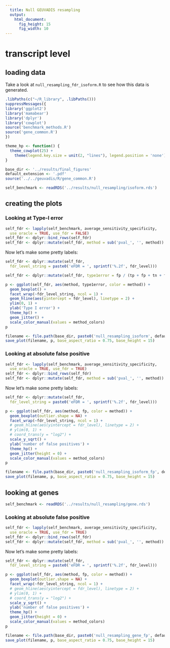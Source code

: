 ```yaml
---
  title: Null GEUVADIS resampling
  output:
    html_document:
      fig_height: 15
      fig_width: 10
---
```


# transcript level
## loading data

Take a look at `null_resampling_fdr_isoform.R` to see how this data is generated.

```r
.libPaths(c("~/R_library", .libPaths()))
suppressMessages({
library('ggplot2')
library('mamabear')
library('dplyr')
library('cowplot')
source('benchmark_methods.R')
source('gene_common.R')
})
```

```r
theme_hp <- function() {
  theme_cowplot(25) +
    theme(legend.key.size = unit(2, "lines"), legend.position = 'none')
}

base_dir <- '../results/final_figures'
default_extension <- '.pdf'
source('../../geuvadis/R/gene_common.R')
```


```r
self_benchmark <- readRDS('../results/null_resampling/isoform.rds')
```

## creating the plots

### Looking at Type-I error

```r
self_fdr <- lapply(self_benchmark, average_sensitivity_specificity,
  use_oracle = TRUE, use_fdr = FALSE)
self_fdr <- dplyr::bind_rows(self_fdr)
self_fdr <- dplyr::mutate(self_fdr, method = sub('pval_', '', method))
```

Now let’s make some pretty labels:

```r
self_fdr <- dplyr::mutate(self_fdr,
  fdr_level_string = paste0('eFDR = ', sprintf('%.2f', fdr_level)))
```

```r
self_fdr <- dplyr::mutate(self_fdr, type1error = fp / (tp + fp + tn + fn))
```

```r
p <- ggplot(self_fdr, aes(method, type1error, color = method)) +
  geom_boxplot() +
  facet_wrap(~fdr_level_string, ncol = 1) +
  geom_hline(aes(yintercept = fdr_level), linetype = 2) +
  ylim(0, 1) +
  ylab('Type I error') +
  theme_hp() +
  geom_jitter() +
  scale_color_manual(values = method_colors)
p
```

```r
filename <- file.path(base_dir, paste0('null_resampling_isoform', default_extension))
save_plot(filename, p, base_aspect_ratio = 0.75, base_height = 15)
```

### Looking at absolute false positive

```r
self_fdr <- lapply(self_benchmark, average_sensitivity_specificity,
  use_oracle = TRUE, use_fdr = TRUE)
self_fdr <- dplyr::bind_rows(self_fdr)
self_fdr <- dplyr::mutate(self_fdr, method = sub('pval_', '', method))
```

Now let’s make some pretty labels:

```r
self_fdr <- dplyr::mutate(self_fdr,
  fdr_level_string = paste0('eFDR = ', sprintf('%.2f', fdr_level)))
```

```r
p <- ggplot(self_fdr, aes(method, fp, color = method)) +
  geom_boxplot(outlier.shape = NA) +
  facet_wrap(~fdr_level_string, ncol = 1) +
  # geom_hline(aes(yintercept = fdr_level), linetype = 2) +
  # ylim(0, 1) +
  # coord_trans(y = "log2") +
  scale_y_sqrt() +
  ylab('number of false positives') +
  theme_hp() +
  geom_jitter(height = 0) +
  scale_color_manual(values = method_colors)
p
```

```r
filename <- file.path(base_dir, paste0('null_resampling_isoform_fp', default_extension))
save_plot(filename, p, base_aspect_ratio = 0.75, base_height = 15)
```

## looking at genes

```r
self_benchmark <- readRDS('../results/null_resampling/gene.rds')
```

### Looking at absolute false positive

```r
self_fdr <- lapply(self_benchmark, average_sensitivity_specificity,
  use_oracle = TRUE, use_fdr = TRUE)
self_fdr <- dplyr::bind_rows(self_fdr)
self_fdr <- dplyr::mutate(self_fdr, method = sub('pval_', '', method))
```

Now let’s make some pretty labels:

```r
self_fdr <- dplyr::mutate(self_fdr,
  fdr_level_string = paste0('eFDR = ', sprintf('%.2f', fdr_level)))
```

```r
p <- ggplot(self_fdr, aes(method, fp, color = method)) +
  geom_boxplot(outlier.shape = NA) +
  facet_wrap(~fdr_level_string, ncol = 1) +
  # geom_hline(aes(yintercept = fdr_level), linetype = 2) +
  # ylim(0, 1) +
  # coord_trans(y = "log2") +
  scale_y_sqrt() +
  ylab('number of false positives') +
  theme_hp() +
  geom_jitter(height = 0) +
  scale_color_manual(values = method_colors)
p
```

```r
filename <- file.path(base_dir, paste0('null_resampling_gene_fp', default_extension))
save_plot(filename, p, base_aspect_ratio = 0.75, base_height = 15)
```
